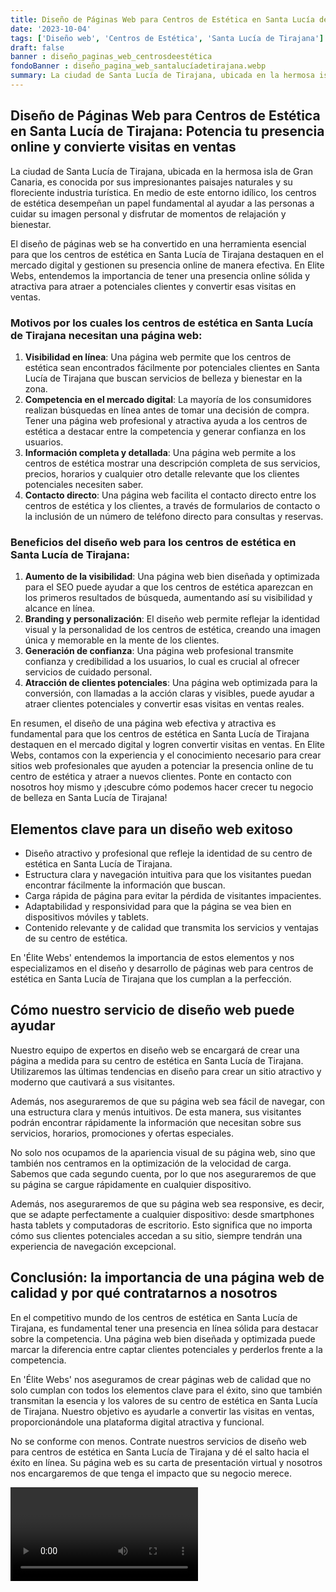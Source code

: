 ```yaml
---
title: Diseño de Páginas Web para Centros de Estética en Santa Lucía de Tirajana
date: '2023-10-04'
tags: ['Diseño web', 'Centros de Estética', 'Santa Lucía de Tirajana']
draft: false
banner : diseño_paginas_web_centrosdeestética
fondoBanner : diseño_pagina_web_santalucíadetirajana.webp
summary: La ciudad de Santa Lucía de Tirajana, ubicada en la hermosa isla de Gran Canaria, es conocida por sus impresionantes paisajes naturales y su floreciente industria turística. En medio de este entorno idílico, los centros de estética desempeñan un papel fundamental al ayudar a las personas a cuidar su imagen personal y disfrutar de momentos de relajación y bienestar. 
---
```


## Diseño de Páginas Web para Centros de Estética en Santa Lucía de Tirajana: Potencia tu presencia online y convierte visitas en ventas

La ciudad de Santa Lucía de Tirajana, ubicada en la hermosa isla de Gran Canaria, es conocida por sus impresionantes paisajes naturales y su floreciente industria turística. En medio de este entorno idílico, los centros de estética desempeñan un papel fundamental al ayudar a las personas a cuidar su imagen personal y disfrutar de momentos de relajación y bienestar. 

El diseño de páginas web se ha convertido en una herramienta esencial para que los centros de estética en Santa Lucía de Tirajana destaquen en el mercado digital y gestionen su presencia online de manera efectiva. En Elite Webs, entendemos la importancia de tener una presencia online sólida y atractiva para atraer a potenciales clientes y convertir esas visitas en ventas.

### Motivos por los cuales los centros de estética en Santa Lucía de Tirajana necesitan una página web:

1. **Visibilidad en línea**: Una página web permite que los centros de estética sean encontrados fácilmente por potenciales clientes en Santa Lucía de Tirajana que buscan servicios de belleza y bienestar en la zona.
2. **Competencia en el mercado digital**: La mayoría de los consumidores realizan búsquedas en línea antes de tomar una decisión de compra. Tener una página web profesional y atractiva ayuda a los centros de estética a destacar entre la competencia y generar confianza en los usuarios.
3. **Información completa y detallada**: Una página web permite a los centros de estética mostrar una descripción completa de sus servicios, precios, horarios y cualquier otro detalle relevante que los clientes potenciales necesiten saber.
4. **Contacto directo**: Una página web facilita el contacto directo entre los centros de estética y los clientes, a través de formularios de contacto o la inclusión de un número de teléfono directo para consultas y reservas.

### Beneficios del diseño web para los centros de estética en Santa Lucía de Tirajana:

1. **Aumento de la visibilidad**: Una página web bien diseñada y optimizada para el SEO puede ayudar a que los centros de estética aparezcan en los primeros resultados de búsqueda, aumentando así su visibilidad y alcance en línea.
2. **Branding y personalización**: El diseño web permite reflejar la identidad visual y la personalidad de los centros de estética, creando una imagen única y memorable en la mente de los clientes.
3. **Generación de confianza**: Una página web profesional transmite confianza y credibilidad a los usuarios, lo cual es crucial al ofrecer servicios de cuidado personal.
4. **Atracción de clientes potenciales**: Una página web optimizada para la conversión, con llamadas a la acción claras y visibles, puede ayudar a atraer clientes potenciales y convertir esas visitas en ventas reales.

En resumen, el diseño de una página web efectiva y atractiva es fundamental para que los centros de estética en Santa Lucía de Tirajana destaquen en el mercado digital y logren convertir visitas en ventas. En Elite Webs, contamos con la experiencia y el conocimiento necesario para crear sitios web profesionales que ayuden a potenciar la presencia online de tu centro de estética y atraer a nuevos clientes. Ponte en contacto con nosotros hoy mismo y ¡descubre cómo podemos hacer crecer tu negocio de belleza en Santa Lucía de Tirajana!

<GifSeo />

<Cta />

## Elementos clave para un diseño web exitoso

- Diseño atractivo y profesional que refleje la identidad de su centro de estética en Santa Lucía de Tirajana.
- Estructura clara y navegación intuitiva para que los visitantes puedan encontrar fácilmente la información que buscan.
- Carga rápida de página para evitar la pérdida de visitantes impacientes.
- Adaptabilidad y responsividad para que la página se vea bien en dispositivos móviles y tablets.
- Contenido relevante y de calidad que transmita los servicios y ventajas de su centro de estética.

En 'Élite Webs' entendemos la importancia de estos elementos y nos especializamos en el diseño y desarrollo de páginas web para centros de estética en Santa Lucía de Tirajana que los cumplan a la perfección.

## Cómo nuestro servicio de diseño web puede ayudar

Nuestro equipo de expertos en diseño web se encargará de crear una página a medida para su centro de estética en Santa Lucía de Tirajana. Utilizaremos las últimas tendencias en diseño para crear un sitio atractivo y moderno que cautivará a sus visitantes.

Además, nos aseguraremos de que su página web sea fácil de navegar, con una estructura clara y menús intuitivos. De esta manera, sus visitantes podrán encontrar rápidamente la información que necesitan sobre sus servicios, horarios, promociones y ofertas especiales.

No solo nos ocupamos de la apariencia visual de su página web, sino que también nos centramos en la optimización de la velocidad de carga. Sabemos que cada segundo cuenta, por lo que nos aseguraremos de que su página se cargue rápidamente en cualquier dispositivo.

Además, nos aseguraremos de que su página web sea responsive, es decir, que se adapte perfectamente a cualquier dispositivo: desde smartphones hasta tablets y computadoras de escritorio. Esto significa que no importa cómo sus clientes potenciales accedan a su sitio, siempre tendrán una experiencia de navegación excepcional.

## Conclusión: la importancia de una página web de calidad y por qué contratarnos a nosotros

En el competitivo mundo de los centros de estética en Santa Lucía de Tirajana, es fundamental tener una presencia en línea sólida para destacar sobre la competencia. Una página web bien diseñada y optimizada puede marcar la diferencia entre captar clientes potenciales y perderlos frente a la competencia.

En 'Élite Webs' nos aseguramos de crear páginas web de calidad que no solo cumplan con todos los elementos clave para el éxito, sino que también transmitan la esencia y los valores de su centro de estética en Santa Lucía de Tirajana. Nuestro objetivo es ayudarle a convertir las visitas en ventas, proporcionándole una plataforma digital atractiva y funcional.

No se conforme con menos. Contrate nuestros servicios de diseño web para centros de estética en Santa Lucía de Tirajana y dé el salto hacia el éxito en línea. Su página web es su carta de presentación virtual y nosotros nos encargaremos de que tenga el impacto que su negocio merece.

<Video />

<CtaBot job='Centros de Estética' city='Santa Lucía de Tirajana'/>

<Gmaps query='Santa Lucía de Tirajana+españa+maps' />